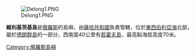 {{coord|75|42|N|152|30|E}}
[[Image:Delong1.PNG|thumb]]

'''維利基茨基島'''是[[俄羅斯|俄羅斯]]的島嶼，由[[薩哈共和國|薩哈共和國]]負責管轄，位於[[東西伯利亞海|東西伯利亞海]]北部，屬於[[德朗群島|德朗群島]]的一部分，西南面40公里有[[若霍夫島|若霍夫島]]，最高點海拔高度70米。

{{East Siberian Sea Islands}}
{{Russia-geo-stub}}

[[Category:俄羅斯島嶼|Category:俄羅斯島嶼]]